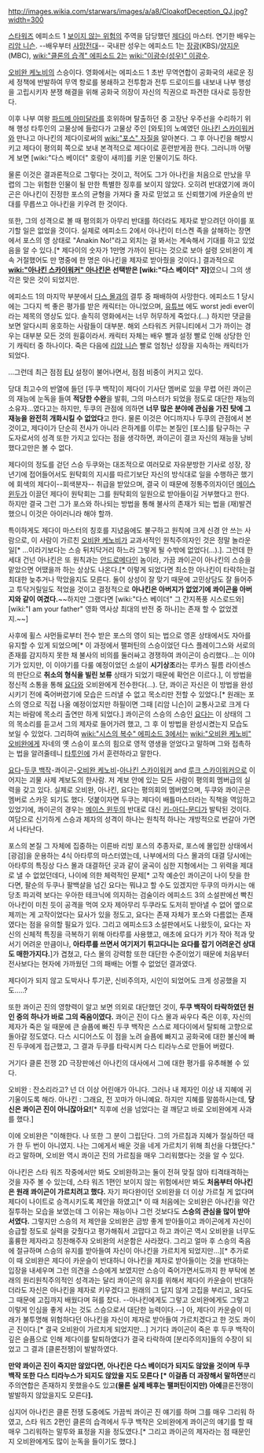 http://images.wikia.com/starwars/images/a/a8/CloakofDeception_QJ.jpg?width=300

[[스타워즈]] 에피소드 1 [[보이지 않는 위험]]의 주역을 담당했던 [[제다이]] 마스터. 연기한 배우는 [[리암 니슨]]. --배우부터 [[사망전대]]-- 국내판 성우는 에피소드 1는 [[장광]](KBS)/[[양지운]](MBC), [[wiki:"클론의 습격" 에피소드 2]]는 [[wiki:"이광수(성우)" 이광수]].

[[오비완 케노비]]의 스승이다. 영화에서는 에피소드 1 초반 무역연합이 공화국의 새로운 징세 정책에 반발하여 무역 항로를 봉쇄하고 전투함과 전투 드로이드를 내보내 나부 행성을 고립시키자 분쟁 해결을 위해 공화국 의장이 자신의 직권으로 파견한 대사로 등장한다.

이후 나부 여왕 [[파드메 아미달라]]를 호위하며 탈출하던 중 고장난 우주선을 수리하기 위해 행성 타투인의 고물상에 들렀다가 고물상 주인 [와토]의 노예였던 [[아나킨 스카이워커]]와 만나고 아나킨의 제다이로써의 [[wiki:"포스" 자질]]을 알아본다. 그 후 아나킨을 해방시키고 제다이 평의회 쪽으로 보내 본격적으로 제다이로 훈련받게끔 한다. 그러니까 어떻게 보면 [wiki:"다스 베이더" 호랑이 새끼]를 키운 인물이기도 하다.

물론 이것은 결과론적으로 그렇다는 것이고, 적어도 그가 아나킨을 처음으로 만났을 무렵의 그는 위험한 인물이 될 만한 특별한 징후를 보이지 않았다. 오히려 반대였기에 콰이곤은 아나킨이 진정한 포스의 균형을 가져다 줄 자로 믿었고 또 신뢰했기에 카운슬의 반대를 무릅쓰고 아나킨을 키우려 한 것이다. 

또한, 그의 성격으로 볼 때 평의회가 아무리 반대를 하더라도 제자로 받으려던 아이를 포기할 일은 없었을 것이다. 실제로 에피소드 2에서 아나킨이 터스켄 족을 살해하는 장면에서 포스의 영 상태로 "Anakin No!"라고 외치는 걸 봐서는 계속해서 기대를 하고 있었음을 알 수 있다.[* 제다이의 숫자가 1만명 가까이 된다는 것으로 보아 설령 오비완이 계속 거절했어도 만 명중에 한 명은 아나킨을 제자로 받아줬을 것이다.]
결과적으로 '''[[wiki:"아나킨 스카이워커" 아나킨]]은 선택받은 [wiki:"다스 베이더" 자]'''였으니 그의 생각은 맞은 것이 되었지만.

에피소드 1의 마지막 부분에서 [[다스 몰]]과의 결투 중 패배하여 사망한다. 에피소드 1 당시에는 그다지 썩 좋은 평가를 받은 캐릭터는 아니었으며, [[유튜브]] 에도 worst jedi ever이라는 제목의 영상도 있다. 솔직히 영화에서는 너무 허무하게 죽었다.(…) 하지만 댓글을 보면 알다시피 옹호하는 사람들이 대부분. 해외 스타워즈 커뮤니티에서 그가 까이는 경우는 대부분 모든 것의 원흉이라서. 캐릭터 자체는 배우 빨과 설정 빨로 인해 상당한 인기 캐릭터 중 하나이다. 죽은 다음에 [[리암 니슨]] 빨로 엄청난 성장을 지속하는 캐릭터가 되었다.

...그런데 최근 점점 [[EU]] 설정이 불어나면서, 점점 비중이 커지고 있다.

당대 최고수의 반열에 들던 [두쿠 백작]이 제다이 기사단 멤버로 있을 무렵 어린 콰이곤의 재능에 눈독을 들여 '''적당한 수완'''을 발휘, 그의 마스터가 되었을 정도로 대단한 재능의 소유자...였다고는 하지만, 두쿠의 관점에 의하면 '''너무 많은 분야에 관심을 가진 탓에 그 재능을 완전히 개화시킬 수 없었다'''고 한다. 물론 이것은 어디까지나 두쿠의 관점에서 본 것이고, 제다이가 단순히 전사가 아니라 은하계를 이루는 본질인 [포스]를 탐구하는 구도자로서의 성격 또한 가지고 있다는 점을 생각하면, 콰이곤이 결코 자신의 재능을 낭비했다고만은 볼 수 없다. 

제다이의 정도를 걷던 스승 두쿠와는 대조적으로 여러모로 자유분방한 기사로 성장, 장년기에 접어들어서도 원탁회의 지시를 따르기보단 자신의 방식대로 일을 수행하곤 했기에 회색의 제다이--회색분자-- 취급을 받았으며, 결국 이 때문에 정통주의자이던 [[메이스 윈두]]가 이끌던 제다이 원탁회는 그를 원탁회의 일원으로 받아들이길 거부했다고 한다. 하지만 결국 그런 그가 포스와 하나되는 방법을 통해 불사의 존재가 되는 법을 (재)발견했으니 이것은 아이러니라 해야 할까.

특이하게도 제다이 마스터의 칭호를 지녔음에도 불구하고 원칙에 크게 신경 안 쓰는 사람으로, 이 사람이 가르친 [[오비완 케노비]]가 교과서적인 원칙주의자인 것은 정말 놀라운 일[* ...이라기보다는 스승 뒤치닥거리 하느라 그렇게 될 수밖에 없었다(…).]. 그런데 한세대 건넌 아나킨은 또 원칙과는 [[안드로메다]]인 놈이라, 가끔 콰이곤이 아나킨의 스승을 맡았으면 어땠을까 하는 상상도 나온다.[* 이렇게 되었다면 최소한 아나킨이 타락하는걸 최대한 늦추거나 막았을지도 모른다. 둘이 상성이 잘 맞기 때문에 고민상담도 잘 들어주고 투닥거릴일도 적었을 것이고 결정적으로 '''아나킨은 아버지가 없었기에 콰이곤을 아버지와 같이 여겼다.'''~~하지만 그랬다면 [wiki:"다스 베이더" 그 간지폭풍 시스로드와] [wiki:"I am your father" 영화 역사상 최대의 반전 중 하나]는 존재 할 수 없었겠지.~~]

사후에 휠스 샤먼들로부터 전수 받은 포스의 영이 되는 법으로 영혼 상태에서도 자아를 유지할 수 있게 되었으며[* 이 과정에서 팰퍼틴의 스승이었던 다스 플레이그스와 서로의 존재를 감지하지 못한 채 불사의 비의를 둘러싸고 경쟁하여 콰이곤이 승리했다...는 이야기가 있지만, 이 이야기를 다룰 예정이었던 소설이 '''시기상조'''라는 루카스 필름 라이센스의 판단으로 '''취소의 형식을 빌린 보류''' 상태가 되었기 때문에 확언은 이르다.], 이 방법을 정신적 소통을 통해 [[요다]]와 오비완에게 전수한다(…). 단, 콰이곤 자신은 이 방법을 완성시키기 전에 죽어버렸기에 모습은 드러낼 수 없고 목소리만 전할 수 있었다.[* 원래는 포스의 영으로 직접 나올 예정이었지만 하필이면 그때 [리암 니슨]이 교통사고로 크게 다치는 바람에 목소리 출연만 하게 되었다.] 콰이곤의 스승의 스승인 [[요다]]는 이 상태의 그의 목소리를 듣고서 그의 제자로 들어가려 했고, 그 후 이 방법을 완성시켰는지 모습도 보일 수 있었다. 그리하여 [[wiki:"시스의 복수" 에피소드 3]]에서는 [[wiki:"오비완 케노비" 오비완]]에게 자네의 옛 스승이 포스의 힘으로 영적 영생을 얻었다고 말하며 그와 접촉하는 법을 알려줄테니 [[타투인]]에 가서 훈련하라고 말한다.

[[요다]]-[[두쿠 백작]]-콰이곤-[[오비완 케노비]]-[[아나킨 스카이워커]] and [[루크 스카이워커]]으로 이어지는 괴물 사제 계보도의 한사람. 저 계보 안에 있는 모든 사람이 평의회 멤버급의 실력을 갖고 있다. 실제로 오비완, 아나킨, 요다는 평의회의 멤버였으며, 두쿠와 콰이곤은 멤버로 스카웃 되기도 했다. 덧붙이자면 두쿠는 제다이 배틀마스터라는 직책을 역임하고 있었기에, 콰이곤의 경우는 [[메이스 윈두]]의 반대로 대신 [[키-아디-문디]]가 발탁된 것이다. 여담으로 신기하게 스승과 제자의 성격이 하나는 원칙적 하나는 개방적으로 번갈아 가면서 나타난다.

포스의 본질 그 자체에 집중하는 이른바 리빙 포스의 추종자로, 포스에 몰입한 상태에서 [광검]을 운용하는 4식 아타루의 마스터였는데, 나부에서의 다스 몰과의 대결 당시에는 아타루의 특징상 다스 몰과 대결하던 곳과 같이 굴곡이 심한 지형에서는 그 위력을 제대로 낼 수 없었던데다, 나이에 의한 체력적인 문제[* 고작 예순인 콰이곤이 나이 탓을 한다면, 팔순의 두쿠나 팔백살을 넘긴 요다는 뭐냐고 할 수도 있겠지만 두쿠의 마카시는 애당초 파괴력 보다는 우아한 테크닉에 의지하는 검술이라 에피소드 3의 소설판에선 빡친 아나킨이 미친 듯이 공격을 먹여 오자 제아무리 두쿠라도 도저히 받아낼 수 없어 옆으로 제끼는 게 고작이었다는 묘사가 있을 정도고, 요다는 존재 자체가 포스와 다름없는 존재였다는 점을 유의할 필요가 있다. 그리고 에피소드3 소설판에서도 나왔듯이, 요다는 자신의 신체적 특징을 극복하기 위해 아타루를 사용했고, 애초에 요다가 키가 작아 적과 맞서기 어려운 만큼이나, '''아타루를 쓰면서 여기저기 튀고다니는 요다를 잡기 어려운건 상대도 매한가지다.''']가 겹쳤고, 다스 몰의 강력함 또한 대단한 수준이었기 때문에 처음부터 전사보다는 현자에 가까웠던 그의 패배는 어쩔 수 없었던 결과였다. 

제다이가 되지 않고 도박사나 투기꾼, 신비주의자, 시인이 되었어도 크게 성공했을 지도.....?

또한 콰이곤 진의 영향력이 알고 보면 의외로 대단했던 것이, '''두쿠 백작이 타락하였던 원인 중의 하나가 바로 그의 죽음이였다.''' 콰이곤 진이 다스 몰과 싸우다 죽은 이후, 자신의 제자가 죽은 일 때문에 큰 슬픔에 빠진 두쿠 백작은 스스로 제다이에서 탈퇴해 고향으로 돌아갈 정도였다. 다스 시디어스도 이 점을 노려 슬픔에 빠지고 공화국에 대한 불신에 빠진 두쿠에게 접근했고, 그 결과 두쿠를 타락시켜 다스 티라누스로 만들어 버렸다.

거기다 클론 전쟁 2D 극장판에선 아나킨의 대사에서 그에 대한 평가를 유추해볼 수 있다.

오비완 : 잔소리라고? 넌 더 이상 어린애가 아니다. 그러나 내 제자인 이상 내 지혜에 귀기울이도록 해라.
아나킨 : 그래요, 전 꼬마가 아니예요. 하지만 지혜를 말씀하시는데, '''당신은 콰이곤 진이 아니잖아요!'''[* 직후에 선을 넘었다는 걸 깨닫고 바로 오비완에게 사과를 했다.]

이에 오비완은 "이해한다. 나 또한 그 분이 그립단다. 그의 가르침과 지혜가 절실하던 때가 한 두 번이 아니였지. 나는 그에게서 배운 것을 네게 가르치기 위해 최선을 다했단다." 라고 말하며, 오비완 역시 콰이곤 진의 가르침을 매우 그리워했다는 것을 알 수 있다.

아나킨은 스타 워즈 작중에서만 봐도 오비완하고는 둘이 전혀 맞질 않아 티격태격하는 것을 자주 볼 수 있는데, 스타 워즈 1편인 보이지 않는 위험에서만 봐도 '''처음부터 아나킨은 원래 콰이곤이 가르치려고 했다.''' 자기 파다완이던 오비완을 더 이상 가르칠 게 없다며 제다이 나이트로 승격시키도록 제안을 하였고[* 이 때 처음에는 오비완은 아나킨을 약간 질투하는 모습을 보였는데 그 이유는 재능이나 그런 것보다도 '''스승의 관심을 많이 받아서였다.''' 그렇지만 스승의 저 제안을 오비완은 금방 좋게 받아들이고 콰이곤에게 자신이 승급할 정도로 실력을 갖췄다고 평가해줘서 고맙다고 하고 콰이곤 역시 오비완을 너무도 훌륭한 제자라고 칭찬해주자 오비완의 서운함은 사라졌다. 그리고 얼마 후 스승의 죽음에 절규하며 스승의 유지를 받아들여 자신이 아나킨을 가르치게 되었지만...][* 추가로 이 때 오비완은 제다이 카운슬이 반대하니 아나킨을 제자로 받아들이는 것을 반대하는 입장을 내세우며 그런 의견을 스승에게 보였지만 스승이 죽어가면서도까지 한 부탁에 본래의 원리원칙주의적인 성격과는 달리 콰이곤의 유지를 위해서 제다이 카운슬이 반대하더라도 자신은 아나킨을 제자로 키우겠다고 원래의 그 답지 않게 고집을 부리고, 요다도 그 때문에 고집까지 배웠다며 혀를 찼다. --아나킨에게도 그렇고 오비완에게도 그렇고 이렇게 인심을 좋게 사는 것도 스승으로서 대단한 능력이다.--] 아, 제다이 카운슬이 미래가 불투명해 위험하다던 아나킨을 자신이 제자로 받아들여 가르치겠다고 한 것도 콰이곤 진이다.[* 결국 오비완이 가르치게 되었지만...] 거기다 콰이곤이 죽은 후 두쿠 백작이 깊은 슬픔으로 인해 제다이를 탈퇴하였다가 결국 타락하여 [분리주의자]들의 수장이 되었고 그 결과 [클론전쟁]이 발발하였다.

'''만약 콰이곤 진이 죽지만 않았다면, 아나킨은 다스 베이더가 되지도 않았을 것이며 두쿠 백작 또한 다스 티라누스가 되지도 않았을 지도 모른다 [* 이걸좀 더 과장해서 말하면 '''분리주의연합은 존재하지 못했을수도 있고''' (물론 실제 배후는 팰퍼틴이지만) 아예 '''클론전쟁이 발발하지 않았을지도 모른다'''].'''

심지어 아나킨은 클론 전쟁 도중에도 가끔씩 콰이곤 진 얘기를 하며 그를 매우 그리워 하였고, 스타 워즈 2편인 클론의 습격에서 두쿠 백작은 오비완에게 콰이곤의 얘기를 할 때 매우 그리워하는 말투와 표정을 지을 정도였다.[* 그리고 콰이곤의 제자라는 점 때문인지 오비완에게도 많이 눈독을 들이기도 했다.]
